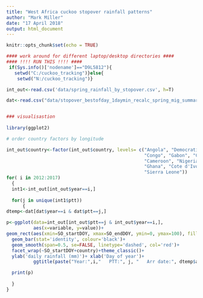 ```yaml
---
title: "West Africa cuckoo stopover rainfall patterns"
author: "Mark Miller"
date: "17 April 2018"
output: html_document
---
```


```r
knitr::opts_chunk$set(echo = TRUE)
```


```r

#### work around for different laptop/desktop directories ####
#### !!!! RUN THIS !!!! ####
 if(Sys.info()['nodename']=="D9L5812"){
   setwd("C:/cuckoo_tracking")}else{
    setwd("N:/cuckoo_tracking")}

int_out<-read.csv('data/spring_rainfall_by_stopover.csv', h=T)

dat<-read.csv("data/stopover_bestofday_1daymin_recalc_spring_mig_summary_extras.csv", h=T)


### visualisastion  
  
library(ggplot2)

# order country factors by longitude

int_out$country<-factor(int_out$country, levels= c("Angola", "Democratic Republic of the Congo",
                                                   "Congo", "Gabon", "Central African Republic", 
                                                   "Cameroon", "Nigeria", "Togo", "Burkina Faso",
                                                   "Ghana", "Cote d'Ivoire", "Liberia", "Guinea", 
                                                   "Sierra Leone"))
for( i in 2012:2017)
  {
  int1<-int_out[int_out$year==i,]
  
  for(j in unique(int1$ptt))
      {
dtemp<-dat[dat$year==i & dat$ptt==j,]

p<-ggplot(data=int_out[int_out$ptt==j & int_out$year==i,], 
          aes(x=variable, y=value))+
geom_rect(aes(xmin=SO_startDOY, xmax=SO_endDOY, ymin=0, ymax=100), fill='grey')+
  geom_bar(stat='identity', colour='black')+
  geom_smooth(span=0.5, se=FALSE, linetype='dashed', col='red')+
  facet_wrap(~SO_startDOY+country)+theme_classic()+
  ylab('daily rainfall (mm)')+ xlab('Day of year')+
          ggtitle(paste("Year:",i,"   PTT:", j, "   Arr date:", dtemp$arrive_breeding, "   Mig speed:", round(dtemp$m4c_resid, 2)))

  print(p)
        
  }
}

```
